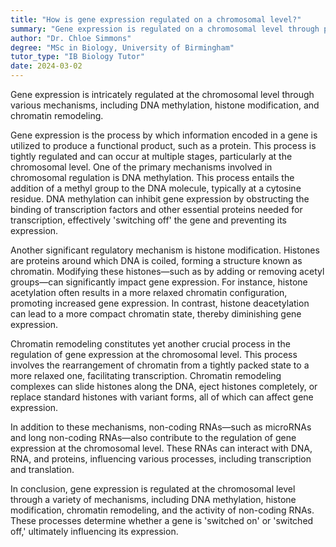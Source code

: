 ```yaml
---
title: "How is gene expression regulated on a chromosomal level?"
summary: "Gene expression is regulated on a chromosomal level through processes like DNA methylation, histone modification, and chromatin remodelling."
author: "Dr. Chloe Simmons"
degree: "MSc in Biology, University of Birmingham"
tutor_type: "IB Biology Tutor"
date: 2024-03-02
---
```


Gene expression is intricately regulated at the chromosomal level through various mechanisms, including DNA methylation, histone modification, and chromatin remodeling.

Gene expression is the process by which information encoded in a gene is utilized to produce a functional product, such as a protein. This process is tightly regulated and can occur at multiple stages, particularly at the chromosomal level. One of the primary mechanisms involved in chromosomal regulation is DNA methylation. This process entails the addition of a methyl group to the DNA molecule, typically at a cytosine residue. DNA methylation can inhibit gene expression by obstructing the binding of transcription factors and other essential proteins needed for transcription, effectively 'switching off' the gene and preventing its expression.

Another significant regulatory mechanism is histone modification. Histones are proteins around which DNA is coiled, forming a structure known as chromatin. Modifying these histones—such as by adding or removing acetyl groups—can significantly impact gene expression. For instance, histone acetylation often results in a more relaxed chromatin configuration, promoting increased gene expression. In contrast, histone deacetylation can lead to a more compact chromatin state, thereby diminishing gene expression.

Chromatin remodeling constitutes yet another crucial process in the regulation of gene expression at the chromosomal level. This process involves the rearrangement of chromatin from a tightly packed state to a more relaxed one, facilitating transcription. Chromatin remodeling complexes can slide histones along the DNA, eject histones completely, or replace standard histones with variant forms, all of which can affect gene expression.

In addition to these mechanisms, non-coding RNAs—such as microRNAs and long non-coding RNAs—also contribute to the regulation of gene expression at the chromosomal level. These RNAs can interact with DNA, RNA, and proteins, influencing various processes, including transcription and translation.

In conclusion, gene expression is regulated at the chromosomal level through a variety of mechanisms, including DNA methylation, histone modification, chromatin remodeling, and the activity of non-coding RNAs. These processes determine whether a gene is 'switched on' or 'switched off,' ultimately influencing its expression.
    
